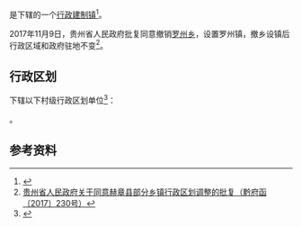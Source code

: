 {{中国乡级行政区|52/05/27/206/000}}

'''{{PAGENAMEBASE}}'''是{{PRC admin/fullname|52/05/27/206/000|3}}下辖的一个[[行政建制镇|行政建制镇]]<ref>{{PRC admin/ref sgc|{{PRC admin/parent|52/05/27/206/000}}}}</ref>。

2017年11月9日，贵州省人民政府批复同意撤销[[罗州乡|罗州乡]]，设置罗州镇，撤乡设镇后行政区域和政府驻地不变<ref>[http://www.gzgov.gov.cn/xxgk/jbxxgk/fgwj/szfwj_8191/qfh_8194/201711/t20171117_1081774.html 贵州省人民政府关于同意赫章县部分乡镇行政区划调整的批复（黔府函〔2017〕230号）]{{Dead link|date=2019年5月 |bot=InternetArchiveBot |fix-attempted=yes }}</ref>。

== 行政区划 ==
{{PAGENAMEBASE}}下辖以下村级行政区划单位<ref>{{PRC admin/ref sgc|52/05/27/206/000}}</ref>：

{{PRC admin/children|52/05/27/206/000}}。

== 参考资料 ==
{{reflist}}

{{贵州行政区划小作品}}
{{PRC admin/navcat|52/05/27/206/000}}